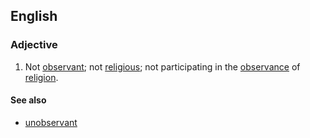 ==English==
===Adjective===
{{en-adj}}
# Not [[observant]]; not [[religious]]; not participating in the [[observance]] of [[religion]].

====See also====
*[[unobservant]]